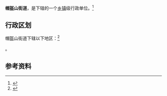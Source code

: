 {{Pathnav|中华人民共和国|辽宁省|丹东市|振兴区}}
{{中国乡级行政区|21/06/03/005/000}}

'''帽盔山街道'''，是{{PRC admin/fullname|21/06/03/005/000|3}}下辖的一个[[乡镇|乡镇]]级行政单位。<ref>{{PRC admin/ref sgc|{{PRC admin/parent|21/06/03/005/000}}}}</ref>

== 行政区划 ==

帽盔山街道下辖以下地区：<ref>{{PRC admin/ref sgc|21/06/03/005/000}}</ref>

{{PRC admin/children|21/06/03/005/000}}。

== 参考资料 ==

{{reflist}}

{{行政区划小作品}}
{{PRC admin/navcat|21/06/03/005/000}}